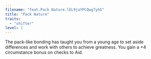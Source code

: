 ```yaml
---
filename: "feat.Pack Nature.lEL9jaYPCQwg7yhG"
title: "Pack Nature"
traits:
  - "shifter"
level: 1
---
```


The pack-like bonding has taught you from a young age to set aside differences and work with others to achieve greatness. You gain a +4 circumstance bonus on checks to Aid.